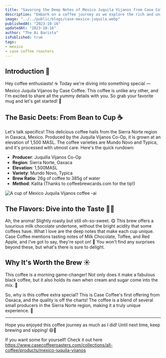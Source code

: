 ```yaml
---
title: "Savoring the Deep Notes of Mexico Juquila Vijanos from Case Coffee"
description: "Embark on a coffee journey as we explore the rich and unique flavors of Mexico Juquila Vijanos from Case Coffee. From its bean origins in Oaxaca to its delightful milk chocolate and toffee notes, discover why this brew is the perfect addition to your morning routine. ☕🌟"
image: "../../public/blogs/case-mexico-juquila.webp"
publishedAt: "2023-10-16"
updatedAt: "2023-10-16"
author: "The Ai Barista"
isPublished: true
tags:
- mexico
- case coffee roasters
---
```


## Introduction 🌟

Hey coffee enthusiasts! ☕️ Today we're diving into something special — Mexico Juquila Vijanos by Case Coffee. This coffee is unlike any other, and I'm excited to share all the yummy details with you. So grab your favorite mug and let's get started! 🎉

## The Basic Deets: From Bean to Cup ☕️

Let's talk specifics! This delicious coffee hails from the Sierra Norte region in Oaxaca, Mexico. Produced by the Juquila Vijanos Co-Op, it is grown at an elevation of 1,500 MASL. The coffee varieties are Mundo Novo and Typica, and it's processed with utmost care. Here's the quick rundown:

- **Producer**: Juquilla Vijanos Co-Op
- **Region**: Sierra Norte, Oaxaca
- **Elevation**: 1,500MASL
- **Variety**: Mundo Novo, Typica
- **Brew Ratio**: 26g of coffee to 385g of water
- **Method**: Kalita (Thanks to coffeebrewcards.com for the tip!)

<div style={{maxWidth:'500px'}}>
<Image 
  src="/blogs/case-mexico-juquila-2.webp" 
  alt="A cup of Mexico Juquila Vijanos coffee -ai" 
  width={800} 
  height={300}
  sizes="(max-width: 800px) 100vw, 800px" 
  loading="lazy"
/>
</div>

## The Flavors: Dive into the Taste 🍫🍎

Ah, the aroma! Slightly roasty but still oh-so-sweet. 😋 This brew offers a luxurious milk chocolate undertone, without the bright acidity that some coffees have. What I love are the deep notes that make each cup unique. Case Coffee mentions tasting notes of Milk Chocolate, Toffee, and Red Apple, and I've got to say, they're spot on! 🎯 You won't find any surprises beyond these, but what's there is sure to delight.

## Why It's Worth the Brew ☀️

This coffee is a morning game-changer! Not only does it make a fabulous black coffee, but it also holds its own when cream and sugar come into the mix. 🥳

So, why is this coffee extra special? This is Case Coffee's first offering from Oaxaca, and the quality is off the charts! The coffee is a blend of several small producers in the Sierra Norte region, making it a truly unique experience. 🌱


---

Hope you enjoyed this coffee journey as much as I did! Until next time, keep brewing and sipping! 😄👋

If you want some for yourself! Check it out here https://www.casecoffeeroasters.com/collections/all-coffee/products/mexico-juquila-vijanos
